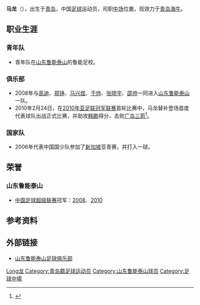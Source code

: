{{Otheruses|马龙}}
{{Football player infobox
| playername = 马龙
| image = 
| fullname = 马龙
| height = 177厘米
| nickname = 
| dateofbirth = {{Birth date and age|year=1990|month=2|day=26}}
| cityofbirth = [[青岛|青岛]]
| countryofbirth = {{flagicon|CHN}}[[中国|中国]]
| currentclub = [[青岛海牛足球俱乐部|青岛海牛]]
| clubnumber = 27
| position = [[中场|中场]]
| youthyears = 
| youthclubs = [[山东鲁能泰山|山东鲁能泰山]]
| years1 = 2008 - 2013
| clubs1 = [[山东鲁能泰山|山东鲁能泰山]]
|  caps1 = 7
| goals1 = 0
| years2 = 2014
| clubs2 = →[[青岛海牛足球俱乐部|青岛海牛]] （租借）
|  caps2 = 25
| goals2 = 1
| years3 = 2015-
| clubs3 = [[青岛海牛足球俱乐部|青岛海牛]]
|  caps3 = 22
| goals3 = 1
| nationalyears =
| nationalteam = 
| nationalcaps(goals) = ?（?）
| pcupdate = 2016年1月18日 
| ntupdate = 2008年12月10日 (三) 04:04 (UTC)
| manageryears =
| managerclubs =
}}

'''马龙'''（{{bd|1990年|2月26日|catIdx=M}}），出生于[[青岛|青岛]]，中国[[足球|足球]]运动员，司职[[中场|中场]]位置，现效力于[[青岛海牛足球俱乐部|青岛海牛]]。

==职业生涯==
===青年队===
*青年队在[[山东鲁能泰山|山东鲁能泰山]]的鲁能足校。
===俱乐部===
*2008年与[[高迪|高迪]]、[[郑铮_(足球运动员)|郑铮]]、[[马兴煜|马兴煜]]、[[于帅|于帅]]、[[张晓宇_(足球运动员)|张晓宇]]、[[邵帅|邵帅]]一同进入[[山东鲁能泰山|山东鲁能泰山]]一队。
*2010年2月24日，在[[2010年亚足联冠军联赛|2010年亚足联冠军联赛]]首轮比赛中，马龙替补登场首度代表球队出战正式比赛，并助攻[[韩鹏|韩鹏]]得分，击败[[广岛三箭|广岛三箭]]<ref>{{Cite web |url=http://sports.163.com/10/0224/23/60AV253900051C89.html |title=90后小将助攻韩鹏破门 伊万大胆启用新人获奇效 |accessdate=2010-02-26 |archive-date=2015-06-10 |archive-url=https://web.archive.org/web/20150610215743/http://sports.163.com/10/0224/23/60AV253900051C89.html |dead-url=no }}</ref>。

===国家队===
*2006年代表中国国少队参加了[[新加坡|新加坡]]亚青赛，并打入一球。

== 荣誉 ==
===山东鲁能泰山===
* [[中国足球超级联赛|中国足球超级联赛]]冠军：[[2008年中国足球超级联赛|2008]]、[[2010年中国足球超级联赛|2010]]

== 参考资料 ==
{{reflist}}

== 外部链接 ==
* [https://web.archive.org/web/20090214200021/http://lnts.com.cn/official/datumshow.asp?datumid=39 山东鲁能泰山足球俱乐部]

{{2008年山东鲁能泰山名单}}
{{2009年山东鲁能泰山名单}}
{{2010年中超分类名单山东}}
{{2011年中超分类名单山东}}
{{2012年中超分类名单山东}}
{{2013年中超分类名单山东}}
{{2014年中甲分类名单海牛}}
{{2015年中甲分类名单海牛}}
{{2016年中甲分类名单黄海}}
{{2017年中甲分类名单黄海}}
{{2018年中甲分类名单黄海}}

{{Authority control}}
{{DEFAULTSORT:MA马龙}}
[[Category:马姓|Long龙]]
[[Category:青岛籍足球运动员|Category:青岛籍足球运动员]]
[[Category:山东鲁能泰山球员|Category:山东鲁能泰山球员]]
[[Category:足球中場|Category:足球中場]]